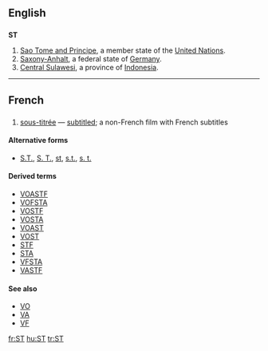 {{also|st|-st|.st|S t}}
==English==

==={{abbreviation}}===
'''ST'''

# [[Sao Tome and Principe]], a member state of the [[United Nations]].
# [[Saxony-Anhalt]], a federal state of [[Germany]].
# [[Central Sulawesi]], a province of [[Indonesia]].

----

==French==

==={{initialism|lang=fr}}===
{{infl|fr|initialism}}

# {{film|lang=fr}} [[sous-titrée]] — [[subtitled]]; a non-French film with French subtitles

====Alternative forms====
* [[S.T.]], [[S. T.]], [[st]], [[s.t.]], [[s. t.]]

====Derived terms====
* [[VOASTF]]
* [[VOFSTA]]
* [[VOSTF]]
* [[VOSTA]]
* [[VOAST]]
* [[VOST]]
* [[STF]]
* [[STA]]
* [[VFSTA]]
* [[VASTF]]

====See also====
* [[VO]]
* [[VA]]
* [[VF]]

[[fr:ST]]
[[hu:ST]]
[[tr:ST]]